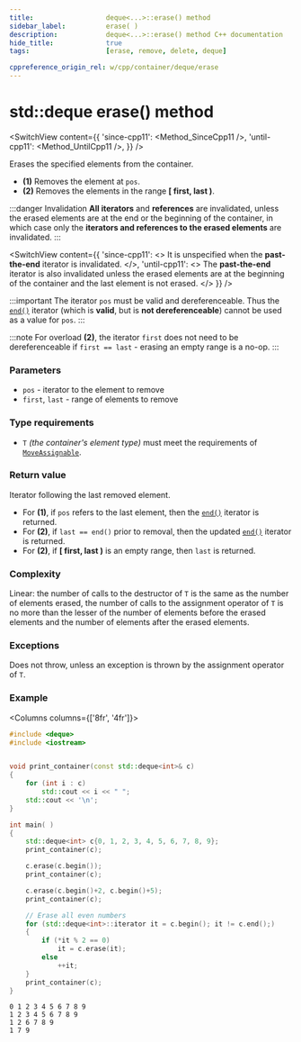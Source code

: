 ```yaml
---
title:					deque<...>::erase() method
sidebar_label:			erase( )
description:			deque<...>::erase() method C++ documentation
hide_title:				true
tags:					[erase, remove, delete, deque]

cppreference_origin_rel: w/cpp/container/deque/erase
---
```



<!----------------- Codes ---------------------->

<!-- erase() -->

# std::deque erase() method

<SwitchView content={{
	'since-cpp11': <Method_SinceCpp11 />,
	'until-cpp11': <Method_UntilCpp11 />,
}} />

Erases the specified elements from the container.

  - **(1)** Removes the element at `pos`.
  - **(2)** Removes the elements in the range **[ first, last )**.

:::danger Invalidation
**All iterators** and **references** are invalidated, unless the erased elements are at the end or the beginning of the container,
in which case only the **iterators and references to the erased elements** are invalidated.
:::

<SwitchView content={{
	'since-cpp11': <>
		It is unspecified when the <b>past-the-end</b> iterator is invalidated.
	</>,
	'until-cpp11': <>
		The <b>past-the-end</b> iterator is also invalidated unless the erased elements are at the beginning of the container and the last element is not erased.
	</>
}} />

:::important
The iterator `pos` must be valid and dereferenceable.
Thus the [`end()`](/docs/std/containers/queues/deque/end) iterator (which is **valid**, but is **not dereferenceable**) cannot be used as a value for `pos`.
:::

:::note
For overload **(2)**, the iterator `first` does not need to be dereferenceable if `first == last` - erasing an empty range is a no-op.
:::

### Parameters

 - `pos` - iterator to the element to remove
 - `first`, `last` - range of elements to remove

### Type requirements

- `T` *(the container's element type)* must meet the requirements of [`MoveAssignable`](/docs/named_req/MoveAssignable).

### Return value

Iterator following the last removed element.
 - For **(1)**, if `pos` refers to the last element, then the [`end()`](/docs/std/containers/queues/deque/end) iterator is returned.
 - For **(2)**, if `last == end()` prior to removal, then the updated [`end()`](/docs/std/containers/queues/deque/end) iterator is returned.
 - For **(2)**, if **[ first, last )** is an empty range, then `last` is returned.

### Complexity

Linear: the number of calls to the destructor of `T` is the same as the number of elements erased,
the number of calls to the assignment operator of `T` is no more than the lesser of the number of elements before the erased elements and the number of elements after the erased elements.

### Exceptions

Does not throw, unless an exception is thrown by the assignment operator of `T`.

### Example

<Columns columns={['8fr', '4fr']}>
<div>

```cpp title='Main.cpp' showLineNumbers
#include <deque>
#include <iostream>


void print_container(const std::deque<int>& c)
{
    for (int i : c)
        std::cout << i << " ";
    std::cout << '\n';
}

int main( )
{
    std::deque<int> c{0, 1, 2, 3, 4, 5, 6, 7, 8, 9};
    print_container(c);

    c.erase(c.begin());
    print_container(c);

    c.erase(c.begin()+2, c.begin()+5);
    print_container(c);

    // Erase all even numbers
    for (std::deque<int>::iterator it = c.begin(); it != c.end();)
    {
        if (*it % 2 == 0)
            it = c.erase(it);
        else
            ++it;
    }
    print_container(c);
}
```

</div>
<div>

```plaintext title="Possible output"
0 1 2 3 4 5 6 7 8 9
1 2 3 4 5 6 7 8 9
1 2 6 7 8 9
1 7 9
```

</div>
</Columns>
